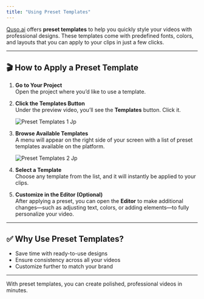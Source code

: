 ```yaml
---
title: "Using Preset Templates"
---
```


[Quso.ai](http://Quso.ai) offers **preset templates** to help you quickly style your videos with professional designs. These templates come with predefined fonts, colors, and layouts that you can apply to your clips in just a few clicks.

---

## 🎬 How to Apply a Preset Template

1. **Go to Your Project**\
   Open the project where you’d like to use a template.
2. **Click the Templates Button**\
   Under the preview video, you’ll see the **Templates** button. Click it.

   ![Preset Templates 1 Jp](/images/preset-templates-1.jpg)
3. **Browse Available Templates**\
   A menu will appear on the right side of your screen with a list of preset templates available on the platform.

   ![Preset Templates 2 Jp](/images/preset-templates-2.jpg)
4. **Select a Template**\
   Choose any template from the list, and it will instantly be applied to your clips.
5. **Customize in the Editor (Optional)**\
   After applying a preset, you can open the **Editor** to make additional changes—such as adjusting text, colors, or adding elements—to fully personalize your video.

---

## ✅ Why Use Preset Templates?

- Save time with ready-to-use designs
- Ensure consistency across all your videos
- Customize further to match your brand

---

With preset templates, you can create polished, professional videos in minutes.